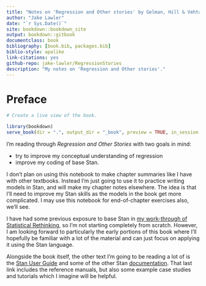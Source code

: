 ```yaml
--- 
title: "Notes on 'Regression and Other stories' by Gelman, Hill & Vehtari"
author: "Jake Lawler"
date: "`r Sys.Date()`"
site: bookdown::bookdown_site
output: bookdown::gitbook
documentclass: book
bibliography: [book.bib, packages.bib]
biblio-style: apalike
link-citations: yes
github-repo: jake-lawler/RegressionStories
description: "My notes on 'Regression and Other stories'."
---
```


# Preface {-}

```r

# Create a live view of the book.

library(bookdown)
serve_book(dir = ".", output_dir = "_book", preview = TRUE, in_session = TRUE, quiet = FALSE)

```

I'm reading through *Regression and Other Stories* with two goals in mind:

* try to improve my conceptual understanding of regression
* improve my coding of base Stan.

I don't plan on using this notebook to make chapter summaries like I have with other textbooks. Instead I'm just going to use it to practice writing models in Stan, and will make my chapter notes elsewhere. The idea is that I'll need to improve my Stan skills as the models in the book get more complicated. I may use this notebook for end-of-chapter exercises also, we'll see.

I have had some previous exposure to base Stan in [my work-through of Statistical Rethinking](https://jake-lawler.github.io/rethinking/), so I'm not starting completely from scratch. However, I am looking forward to particularly the early portions of this book where I'll hopefully be familiar with a lot of the material and can just focus on applying it using the Stan language.

Alongside the book itself, the other text I'm going to be reading a lot of is the [Stan User Guide](https://mc-stan.org/docs/2_29/stan-users-guide/index.html) and some of the other Stan [documentation](https://mc-stan.org/users/documentation/). That last link includes the reference manuals, but also some example case studies and tutorials which I imagine will be helpful.


